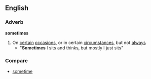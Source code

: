 ==English==
===Adverb===
'''sometimes'''
#On [[certain]] [[occasion]]s, or in certain [[circumstance]]s, but not [[always]]
#* "'''Sometimes''' I sits and thinks, but mostly I just sits"
===Compare===
*[[sometime]]